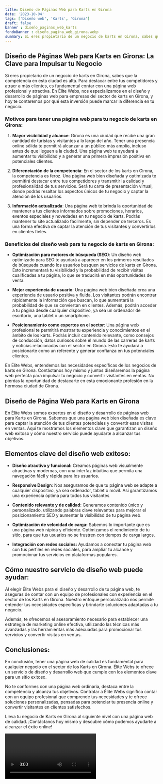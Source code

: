 ```yaml
---
title: Diseño de Páginas Web para Karts en Girona
date: '2023-10-04'
tags: ['Diseño web', 'Karts', 'Girona']
draft: false
banner : diseño_paginas_web_karts
fondoBanner : diseño_pagina_web_girona.webp
summary: Si eres propietario de un negocio de karts en Girona, sabes que la competencia en esta ciudad es alta. Para destacar entre tus competidores y atraer a más clientes, es fundamental contar con una página web profesional y atractiva. En Élite Webs, nos especializamos en el diseño y desarrollo de páginas web para empresas del sector de karts en Girona, y hoy te contaremos por qué esta inversión puede marcar la diferencia en tu negocio.
---
```


## Diseño de Páginas Web para Karts en Girona: La Clave para Impulsar tu Negocio

Si eres propietario de un negocio de karts en Girona, sabes que la competencia en esta ciudad es alta. Para destacar entre tus competidores y atraer a más clientes, es fundamental contar con una página web profesional y atractiva. En Élite Webs, nos especializamos en el diseño y desarrollo de páginas web para empresas del sector de karts en Girona, y hoy te contaremos por qué esta inversión puede marcar la diferencia en tu negocio.

### Motivos para tener una página web para tu negocio de karts en Girona:

1. **Mayor visibilidad y alcance**: Girona es una ciudad que recibe una gran cantidad de turistas y visitantes a lo largo del año. Tener una presencia online sólida te permitirá alcanzar a un público más amplio, incluso antes de que lleguen a la ciudad. Una página web te ayudará a aumentar tu visibilidad y a generar una primera impresión positiva en potenciales clientes.

2. **Diferenciación de la competencia**: En el sector de los karts en Girona, la competencia es feroz. Una página web bien diseñada y optimizada te permitirá destacar entre tus competidores y transmitir la calidad y profesionalidad de tus servicios. Será tu carta de presentación virtual, donde podrás resaltar los aspectos únicos de tu negocio y captar la atención de los usuarios.

3. **Información actualizada**: Una página web te brinda la oportunidad de mantener a tus clientes informados sobre promociones, horarios, eventos especiales y novedades en tu negocio de karts. Podrás mantener tu site actualizado fácilmente, sin depender de terceros. Es una forma efectiva de captar la atención de tus visitantes y convertirlos en clientes fieles.

### Beneficios del diseño web para tu negocio de karts en Girona:

- **Optimización para motores de búsqueda (SEO)**: Un diseño web optimizado para SEO te ayudará a aparecer en los primeros resultados de búsqueda cuando los usuarios busquen servicios de karts en Girona. Esto incrementará tu visibilidad y la probabilidad de recibir visitas cualificadas a tu página, lo que se traducirá en más oportunidades de venta.

- **Mejor experiencia de usuario**: Una página web bien diseñada crea una experiencia de usuario positiva y fluida. Los visitantes podrán encontrar rápidamente la información que buscan, lo que aumentará la probabilidad de que se conviertan en clientes. Además, podrán acceder a tu página desde cualquier dispositivo, ya sea un ordenador de escritorio, una tablet o un smartphone.

- **Posicionamiento como expertos en el sector**: Una página web profesional te permitirá mostrar tu experiencia y conocimientos en el ámbito de los karts. Podrás incluir contenido relevante, como consejos de conducción, datos curiosos sobre el mundo de las carreras de karts y noticias relacionadas con el sector en Girona. Esto te ayudará a posicionarte como un referente y generar confianza en tus potenciales clientes.

En Élite Webs, entendemos las necesidades específicas de los negocios de karts en Girona. Contáctanos hoy mismo y juntos diseñaremos la página web perfecta para impulsar tu negocio y convertir visitantes en ventas. No pierdas la oportunidad de destacarte en esta emocionante profesión en la hermosa ciudad de Girona.

<GifSeo />

<Cta />

## Diseño de Página Web para Karts en Girona

En Élite Webs somos expertos en el diseño y desarrollo de páginas web para Karts en Girona. Sabemos que una página web bien diseñada es clave para captar la atención de tus clientes potenciales y convertir esas visitas en ventas. Aquí te mostramos los elementos clave que garantizan un diseño web exitoso y cómo nuestro servicio puede ayudarte a alcanzar tus objetivos.

## Elementos clave del diseño web exitoso:

- **Diseño atractivo y funcional:** Creamos páginas web visualmente atractivas y modernas, con una interfaz intuitiva que permita una navegación fácil y rápida para los usuarios.

- **Responsive Design**: Nos aseguramos de que tu página web se adapte a cualquier dispositivo, ya sea ordenador, tablet o móvil. Así garantizamos una experiencia óptima para todos tus visitantes.

- **Contenido relevante y de calidad:** Generamos contenido único y personalizado, utilizando palabras clave relevantes para mejorar el posicionamiento SEO y aumentar la visibilidad de tu página web.

- **Optimización de velocidad de carga:** Sabemos lo importante que es una página web rápida y eficiente. Optimizamos el rendimiento de tu sitio, para que tus usuarios no se frustren con tiempos de carga largos.

- **Integración con redes sociales:** Ayudamos a conectar tu página web con tus perfiles en redes sociales, para ampliar tu alcance y promocionar tus servicios en plataformas populares.

## Cómo nuestro servicio de diseño web puede ayudar:

Al elegir Élite Webs para el diseño y desarrollo de tu página web, te aseguras de contar con un equipo de profesionales con experiencia en el sector de los Karts en Girona. Nuestro enfoque personalizado nos permite entender tus necesidades específicas y brindarte soluciones adaptadas a tu negocio.

Además, te ofrecemos el asesoramiento necesario para establecer una estrategia de marketing online efectiva, utilizando las técnicas más avanzadas y las herramientas más adecuadas para promocionar tus servicios y convertir visitas en ventas.

## Conclusiones:

En conclusión, tener una página web de calidad es fundamental para cualquier negocio en el sector de los Karts en Girona. Élite Webs te ofrece un servicio de diseño y desarrollo web que cumple con los elementos clave para un sitio exitoso.

No te conformes con una página web ordinaria, destaca entre la competencia y alcanza tus objetivos. Contratar a Élite Webs significa contar con un equipo profesional que comprende tus necesidades y te ofrece soluciones personalizadas, pensadas para potenciar tu presencia online y convertir visitantes en clientes satisfechos.

Lleva tu negocio de Karts en Girona al siguiente nivel con una página web de calidad. ¡Contáctanos hoy mismo y descubre cómo podemos ayudarte a alcanzar el éxito online!

<Video />

<CtaBot job='Karts' city='Girona'/>

<Gmaps query='Girona+españa+maps' />